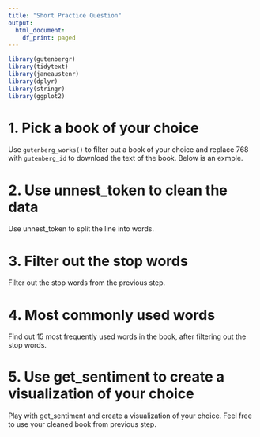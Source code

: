 ```yaml
---
title: "Short Practice Question"
output:
  html_document:
    df_print: paged
---
```



```r
library(gutenbergr)
library(tidytext)
library(janeaustenr)
library(dplyr)
library(stringr)
library(ggplot2)
```

# 1. Pick a book of your choice 
Use `gutenberg_works()` to filter out a book of your choice and replace 768 with `gutenberg_id` to download the text of the book. Below is an exmple. 


# 2. Use unnest_token to clean the data 
Use unnest_token to split the line into words. 


# 3. Filter out the stop words
Filter out the stop words from the previous step. 


# 4. Most commonly used words
Find out 15 most frequently used words in the book, after filtering out the stop words. 

# 5. Use get_sentiment to create a visualization of your choice
Play with get_sentiment and create a visualization of your choice. Feel free to use your cleaned book from previous step. 
